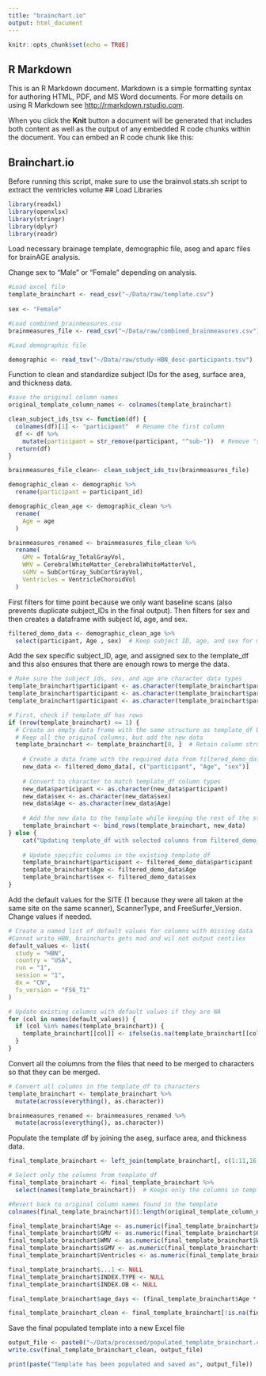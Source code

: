 ```yaml
---
title: "brainchart.io"
output: html_document
---
```


```r
knitr::opts_chunk$set(echo = TRUE)
```

## R Markdown

This is an R Markdown document. Markdown is a simple formatting syntax for authoring HTML, PDF, and MS Word documents. For more details on using R Markdown see <http://rmarkdown.rstudio.com>.

When you click the **Knit** button a document will be generated that includes both content as well as the output of any embedded R code chunks within the document. You can embed an R code chunk like this:

## Brainchart.io

Before running this script, make sure to use the brainvol.stats.sh script to extract the ventricles volume
## Load Libraries

```r
library(readxl)
library(openxlsx)
library(stringr)
library(dplyr)
library(readr)
```

Load necessary brainage template, demographic file, aseg and aparc files for brainAGE analysis. 

Change sex to "Male" or "Female" depending on analysis.

```r

#Load excel file
template_brainchart <- read_csv("~/Data/raw/template.csv")
                                
sex <- "Female"

#Load combined_brainmeasures.csv
brainmeasures_file <- read_csv("~/Data/raw/combined_brainmeasures.csv")

#Load demographic file

demographic <- read_tsv("~/Data/raw/study-HBN_desc-participants.tsv")

```
Function to clean and standardize subject IDs for the aseg, surface area, and thickness data. 

```r
#save the original column names
original_template_column_names <- colnames(template_brainchart)

clean_subject_ids_tsv <- function(df) {
  colnames(df)[1] <- "participant"  # Rename the first column
  df <- df %>%
    mutate(participant = str_remove(participant, "^sub-"))  # Remove "sub-" from start
  return(df)
}

brainmeasures_file_clean<- clean_subject_ids_tsv(brainmeasures_file)

demographic_clean <- demographic %>%
  rename(participant = participant_id)
```


```r
demographic_clean_age <- demographic_clean %>%
  rename(
    Age = age
  )

```

```r
brainmeasures_renamed <- brainmeasures_file_clean %>%
  rename(
    GMV = TotalGray_TotalGrayVol,      
    WMV = CerebralWhiteMatter_CerebralWhiteMatterVol, 
    sGMV = SubCortGray_SubCortGrayVol,
    Ventricles = VentricleChoroidVol
  )

```

First filters for time point because we only want baseline scans (also prevents duplicate subject_IDs in the final output). Then filters for sex and then creates a dataframe with subject Id, age, and sex. 

```r

filtered_demo_data <- demographic_clean_age %>%
  select(participant, Age , sex)  # Keep subject ID, age, and sex for merging

```

Add the sex specific subject_ID, age, and assigned sex to the template_df and this also ensures that there are enough rows to merge the data. 

```r

# Make sure the subject_ids, sex, and age are character data types
template_brainchart$participant <- as.character(template_brainchart$participant)
template_brainchart$participant <- as.character(template_brainchart$participant)  # Add sex column conversion
template_brainchart$participant <- as.character(template_brainchart$participant)  # Add age column conversion

# First, check if template_df has rows
if (nrow(template_brainchart) <= 1) {
  # Create an empty data frame with the same structure as template_df but add the subject IDs and age
  # Keep all the original columns, but add the new data
  template_brainchart <- template_brainchart[0, ]  # Retain column structure but no rows
  
    # Create a data frame with the required data from filtered_demo_data
    new_data <- filtered_demo_data[, c("participant", "Age", "sex")]
    
    # Convert to character to match template_df column types
    new_data$participant <- as.character(new_data$participant)
    new_data$sex <- as.character(new_data$sex)
    new_data$Age <- as.character(new_data$Age)
    
    # Add the new data to the template while keeping the rest of the structure intact
    template_brainchart <- bind_rows(template_brainchart, new_data)
} else {
    cat("Updating template_df with selected columns from filtered_demo_data...\n")
    
    # Update specific columns in the existing template_df
    template_brainchart$participant <- filtered_demo_data$participant
    template_brainchart$Age <- filtered_demo_data$Age
    template_brainchart$sex <- filtered_demo_data$sex
}
```

Add the default values for the SITE (1 because they were all taken at the same site on the same scanner), ScannerType, and FreeSurfer_Version. Change values if needed. 

```r

# Create a named list of default values for columns with missing data
#Cannot write HBN, braincharts gets mad and wil not output centiles
default_values <- list(
  study = "HBN",
  country = "USA",
  run = "1",
  session = "1",
  dx = "CN",
  fs_version = "FS6_T1"
)

# Update existing columns with default values if they are NA
for (col in names(default_values)) {
  if (col %in% names(template_brainchart)) {
    template_brainchart[[col]] <- ifelse(is.na(template_brainchart[[col]]), default_values[[col]], template_brainchart[[col]])
  }
}
```

Convert all the columns from the files that need to be merged to characters so that they can be merged.

```r

# Convert all columns in the template_df to characters
template_brainchart <- template_brainchart %>%
  mutate(across(everything(), as.character))

brainmeasures_renamed <- brainmeasures_renamed %>%
  mutate(across(everything(), as.character))

```

Populate the template df by joining the aseg, surface area, and thickness data. 

```r
final_template_brainchart <- left_join(template_brainchart[, c(1:11,16,17)], brainmeasures_renamed, by = "participant") 

# Select only the columns from template_df
final_template_brainchart <- final_template_brainchart %>%
  select(names(template_brainchart))  # Keeps only the columns in template_df  

#Revert back to original column names found in the template
colnames(final_template_brainchart)[1:length(original_template_column_names)] <- original_template_column_names

```

```r
final_template_brainchart$Age <- as.numeric(final_template_brainchart$Age)
final_template_brainchart$GMV <- as.numeric(final_template_brainchart$GMV)
final_template_brainchart$WMV <- as.numeric(final_template_brainchart$WMV)
final_template_brainchart$sGMV <- as.numeric(final_template_brainchart$sGMV)
final_template_brainchart$Ventricles <- as.numeric(final_template_brainchart$Ventricles)

final_template_brainchart$...1 <- NULL
final_template_brainchart$INDEX.TYPE <- NULL
final_template_brainchart$INDEX.OB <- NULL

final_template_brainchart$age_days <- (final_template_brainchart$Age * 365.245) + 280
```

```r
final_template_brainchart_clean <- final_template_brainchart[!is.na(final_template_brainchart$GMV), ]
```


Save the final populated template into a new Excel file

```r

output_file <- paste0("~/Data/processed/populated_template_brainchart.csv")
write.csv(final_template_brainchart_clean, output_file)

print(paste("Template has been populated and saved as", output_file))
```